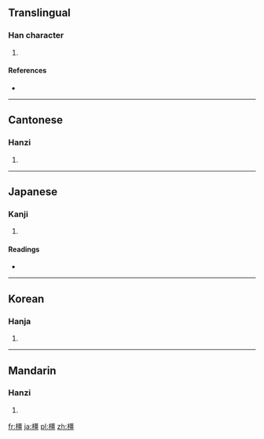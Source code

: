 ==Translingual==

===Han character===
{{Han char|rn=75|rad=木|as=13|sn=17|four=4191<sub>6</sub>|canj=木一田一 (DMWM)}}

# {{defn|Han|sort=木13}}

====References====
* {{Han ref|kx=0555.360|dkj=15629|dj=0945.210|hdz=21300.010|uh=6A7F|ud=27263|bh=ED45|bd=60741}}

----

==Cantonese==

===Hanzi===
{{yue-hanzi|jyut=|y=geung1}}

# {{defn|lang=yue|sort=木13}}

----

==Japanese==

===Kanji===
{{ja-kanji|grade=|rs=木13}}

# {{defn|lang=ja|sort=木13}}

====Readings====
* {{ja-readings|on=[[きょう]] (kyō)|kun=[[え]] (e), [[かし]] (kashi)}}

----

==Korean==

===Hanja===
{{ko-hanja|hangeul=[[강]]|eumhun=|rv=gang|mr=kang|y=kang}}

# {{defn|lang=ko|sort=木13}}

----

==Mandarin==

===Hanzi===
{{cmn-hanzi|pin=[[jiāng]] ([[jiang1]])|wg=chiang<sup>1</sup>}}

# {{defn|lang=cmn|sort=木13}}

[[fr:橿]]
[[ja:橿]]
[[pl:橿]]
[[zh:橿]]